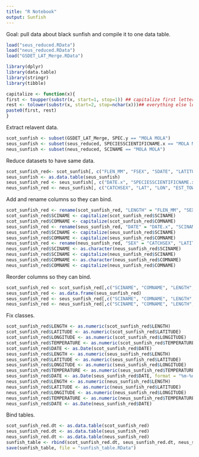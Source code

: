 ```yaml
---
title: "R Notebook"
output: Sunfish
---
```


Goal: pull data about black sunfish and compile it to one data table.

```r
load("seus_reduced.RData")
load("neus_reduced.RData")
load("GSDET_LAT_Merge.RData")

library(dplyr)
library(data.table)
library(stringr)
library(tibble)

capitalize <- function(x){
first <- toupper(substr(x, start=1, stop=1)) ## capitalize first letter
rest <- tolower(substr(x, start=2, stop=nchar(x)))## everything else lowercase
paste0(first, rest)
}
```

Extract relavent data.
```r
scot_sunfish <- subset(GSDET_LAT_Merge, SPEC.y == "MOLA MOLA")
seus_sunfish <- subset(seus_reduced, SPECIESSCIENTIFICNAME.x == "MOLA MOLA")
neus_sunfish <- subset(neus_reduced, SCINAME == "MOLA MOLA")
```

Reduce datasets to have same data.
```r
scot_sunfish_red<- scot_sunfish[, c("FLEN_MM", "FSEX", "SDATE", "LATITUDE", "LONGITUDE", "BOTTOM_TEMPERATURE", "SPEC.y", "COMM")]
seus_sunfish <- as.data.table(seus_sunfish)
seus_sunfish_red <- seus_sunfish[, c("DATE.x", "SPECIESSCIENTIFICNAME.x", "SPECIESCOMMONNAME.x", "TEMPBOTTOM.x", "LATITUDESTART.x", "LONGITUDESTART", "LEN1", "SEXDESCRIPTION")]
neus_sunfish_red <- neus_sunfish[, c("CATCHSEX", "LAT", "LON", "EST_TOWDATE", "BOTTEMP", "LENGTH_MM", "SCINAME", "COMNAME")]
```

Add and rename columns so they can bind.
```r
scot_sunfish_red <- rename(scot_sunfish_red, "LENGTH" = "FLEN_MM", "SEX" = "FSEX", "TEMPERATURE" = "BOTTOM_TEMPERATURE", "DATE" = "SDATE", "SCINAME" = "SPEC.y", "COMNAME" = "COMM")
scot_sunfish_red$SCINAME <- capitalize(scot_sunfish_red$SCINAME)
scot_sunfish_red$COMNAME <- capitalize(scot_sunfish_red$COMNAME)
seus_sunfish_red <- rename(seus_sunfish_red, "DATE" = "DATE.x", "SCINAME" = "SPECIESSCIENTIFICNAME.x", "COMNAME" = "SPECIESCOMMONNAME.x", "TEMPERATURE" = "TEMPBOTTOM.x", "LATITUDE" = "LATITUDESTART.x", "LONGITUDE" = "LONGITUDESTART", "LENGTH" = "LEN1", "SEX" = "SEXDESCRIPTION")
seus_sunfish_red$SCINAME <- capitalize(seus_sunfish_red$SCINAME)
seus_sunfish_red$COMNAME <- capitalize(seus_sunfish_red$COMNAME)
neus_sunfish_red <- rename(neus_sunfish_red, "SEX" = "CATCHSEX", "LATITUDE" = "LAT", "LONGITUDE" = "LON", "DATE" = "EST_TOWDATE", "TEMPERATURE" = "BOTTEMP", "LENGTH" = "LENGTH_MM")
neus_sunfish_red$SCINAME <- as.character(neus_sunfish_red$SCINAME)
neus_sunfish_red$SCINAME <- capitalize(neus_sunfish_red$SCINAME)
neus_sunfish_red$COMNAME <- as.character(neus_sunfish_red$COMNAME)
neus_sunfish_red$COMNAME <- capitalize(neus_sunfish_red$COMNAME)
```

Reorder columns so they can bind.
```r
scot_sunfish_red <- scot_sunfish_red[,c("SCINAME", "COMNAME", "LENGTH", "SEX", "LATITUDE", "LONGITUDE", "TEMPERATURE", "DATE")]
seus_sunfish_red <- as.data.frame(seus_sunfish_red)
seus_sunfish_red <- seus_sunfish_red[,c("SCINAME", "COMNAME", "LENGTH", "SEX", "LATITUDE", "LONGITUDE", "TEMPERATURE", "DATE")]
neus_sunfish_red <- neus_sunfish_red[,c("SCINAME", "COMNAME", "LENGTH", "SEX", "LATITUDE", "LONGITUDE", "TEMPERATURE", "DATE")]
```

Fix classes.
```r
scot_sunfish_red$LENGTH <- as.numeric(scot_sunfish_red$LENGTH)
scot_sunfish_red$LATITUDE <- as.numeric(scot_sunfish_red$LATITUDE)
scot_sunfish_red$LONGITUDE <- as.numeric(scot_sunfish_red$LONGITUDE)
scot_sunfish_red$TEMPERATURE <- as.numeric(scot_sunfish_red$TEMPERATURE)
scot_sunfish_red$DATE <- as.Date(scot_sunfish_red$DATE)
seus_sunfish_red$LENGTH <- as.numeric(seus_sunfish_red$LENGTH)
seus_sunfish_red$LATITUDE <- as.numeric(seus_sunfish_red$LATITUDE)
seus_sunfish_red$LONGITUDE <- as.numeric(seus_sunfish_red$LONGITUDE)
seus_sunfish_red$TEMPERATURE <- as.numeric(seus_sunfish_red$TEMPERATURE)
seus_sunfish_red$DATE <- as.Date(seus_sunfish_red$DATE, format = "%m-%d-%Y")
neus_sunfish_red$LENGTH <- as.numeric(neus_sunfish_red$LENGTH)
neus_sunfish_red$LATITUDE <- as.numeric(neus_sunfish_red$LATITUDE)
neus_sunfish_red$LONGITUDE <- as.numeric(neus_sunfish_red$LONGITUDE)
neus_sunfish_red$TEMPERATURE <- as.numeric(neus_sunfish_red$TEMPERATURE)
neus_sunfish_red$DATE <- as.Date(neus_sunfish_red$DATE)
```

Bind tables.
```r
scot_sunfish_red.dt <- as.data.table(scot_sunfish_red)
seus_sunfish_red.dt <- as.data.table(seus_sunfish_red)
neus_sunfish_red.dt <- as.data.table(neus_sunfish_red)
sunfish_table <- rbind(scot_sunfish_red.dt, seus_sunfish_red.dt, neus_sunfish_red.dt)
save(sunfish_table, file = "sunfish_table.RData")
```